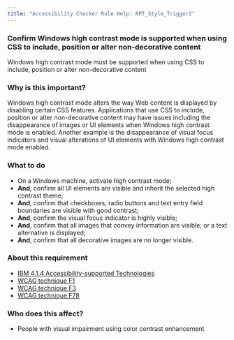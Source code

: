 ```yaml
---
title: "Accessibility Checker Rule Help: RPT_Style_Trigger2"
---
```


<div className="toolHelp">
<Row>
<Column colLg={16} colMd={8} colSm={4} className="toolHead">

### Confirm Windows high contrast mode is supported when using CSS to include, position or alter non-decorative content

<div id="locLevel"></div>

Windows high contrast mode must be supported when using CSS to include, position or alter non-decorative content

</Column>
</Row>
<Row>
<Column colLg={11} colMd={5} colSm={4} className="toolMain">

### Why is this important?

Windows high contrast mode alters the way Web content is displayed by disabling certain CSS features. Applications that use CSS to include, position or alter non-decorative content may have issues including the disappearance of images or UI elements when Windows high contrast mode is enabled. Another example is the disappearance of visual focus indicators and visual alterations of UI elements with Windows high contrast mode enabled.

<div id="locSnippet"></div>

### What to do

 * On a Windows machine, activate high contrast mode;
 * **And**, confirm all UI elements are visible and inherit the selected high contrast theme;
 * **And**, confirm that checkboxes, radio buttons and text entry field boundaries are visible with good contrast;
 * **And**, confirm the visual focus indicator is highly visible;
 * **And**, confirm that all images that convey information are visible, or a text alternative is displayed;
 * **And**, confirm that all decorative images are no longer visible.

</Column>
<Column colLg={5} colMd={3} colSm={4} className="toolLeft">

### About this requirement

* [IBM 4.1.4 Accessibility-supported Technologies](https://www.ibm.com/able/requirements/requirements/#4_1_4)
* [WCAG technique F1](https://www.w3.org/WAI/WCAG21/Techniques/failures/F1)
* [WCAG technique F3](https://www.w3.org/WAI/WCAG21/Techniques/failures/F3)
* [WCAG technique F78](https://www.w3.org/WAI/WCAG21/Techniques/failures/F78)

### Who does this affect?

 * People with visual impairment using color contrast enhancement

</Column>
</Row>
</div>

